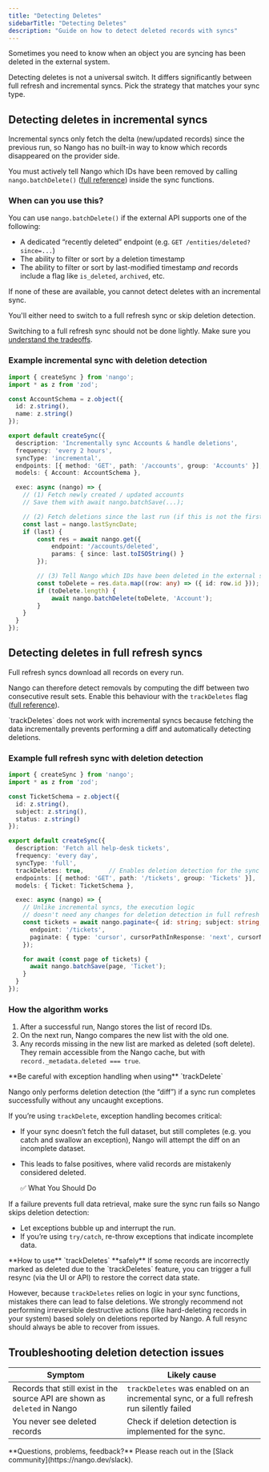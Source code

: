 ```yaml
---
title: "Detecting Deletes"
sidebarTitle: "Detecting Deletes"
description: "Guide on how to detect deleted records with syncs"
---
```


Sometimes you need to know when an object you are syncing has been deleted in the external system.

Detecting deletes is not a universal switch.
It differs significantly between full refresh and incremental syncs. Pick the strategy that matches your sync type.

## Detecting deletes in incremental syncs

Incremental syncs only fetch the delta (new/updated records) since the previous run, so Nango has no built-in way to know which records disappeared on the provider side.

You must actively tell Nango which IDs have been removed by calling `nango.batchDelete()` ([full reference](/reference/functions#delete-records)) inside the sync functions.

### When can you use this?

You can use `nango.batchDelete()` if the external API supports one of the following:

- A dedicated “recently deleted” endpoint (e.g. `GET /entities/deleted?since=...`)
- The ability to filter or sort by a deletion timestamp
- The ability to filter or sort by last-modified timestamp _and_ records include a flag like `is_deleted`, `archived`, etc.

If none of these are available, you cannot detect deletes with an incremental sync.

You'll either need to switch to a full refresh sync or skip deletion detection.

Switching to a full refresh sync should not be done lightly. Make sure you [understand the tradeoffs](/implementation-guides/syncs/large-datasets).

### Example incremental sync with deletion detection

```ts
import { createSync } from 'nango';
import * as z from 'zod';

const AccountSchema = z.object({
  id: z.string(),
  name: z.string()
});

export default createSync({
  description: 'Incrementally sync Accounts & handle deletions',
  frequency: 'every 2 hours',
  syncType: 'incremental',
  endpoints: [{ method: 'GET', path: '/accounts', group: 'Accounts' }],
  models: { Account: AccountSchema },

  exec: async (nango) => {
    // (1) Fetch newly created / updated accounts
    // Save them with await nango.batchSave(...);

    // (2) Fetch deletions since the last run (if this is not the first run)
    const last = nango.lastSyncDate;
    if (last) {
        const res = await nango.get({
            endpoint: '/accounts/deleted',
            params: { since: last.toISOString() }
        });

        // (3) Tell Nango which IDs have been deleted in the external system
        const toDelete = res.data.map((row: any) => ({ id: row.id }));
        if (toDelete.length) {
            await nango.batchDelete(toDelete, 'Account');
        }
    }
  }
});
```

## Detecting deletes in full refresh syncs

Full refresh syncs download all records on every run.

Nango can therefore detect removals by computing the diff between two consecutive result sets. Enable this behaviour with the `trackDeletes` flag ([full reference](/reference/integration-configuration#param-track-deletes)).

<Note>
  `trackDeletes` does not work with incremental syncs because fetching the data incrementally prevents performing a diff and automatically detecting deletions.
</Note>

### Example full refresh sync with deletion detection

```ts
import { createSync } from 'nango';
import * as z from 'zod';

const TicketSchema = z.object({
  id: z.string(),
  subject: z.string(),
  status: z.string()
});

export default createSync({
  description: 'Fetch all help-desk tickets',
  frequency: 'every day',
  syncType: 'full',
  trackDeletes: true,       // Enables deletion detection for the sync
  endpoints: [{ method: 'GET', path: '/tickets', group: 'Tickets' }],
  models: { Ticket: TicketSchema },

  exec: async (nango) => {
    // Unlike incremental syncs, the execution logic
    // doesn't need any changes for deletion detection in full refresh syncs
    const tickets = await nango.paginate<{ id: string; subject: string; status: string }>({
      endpoint: '/tickets',
      paginate: { type: 'cursor', cursorPathInResponse: 'next', cursorNameInRequest: 'cursor', responsePath: 'tickets' }
    });

    for await (const page of tickets) {
      await nango.batchSave(page, 'Ticket');
    }
  }
});
```

### How the algorithm works

1. After a successful run, Nango stores the list of record IDs.
2. On the next run, Nango compares the new list with the old one.
3. Any records missing in the new list are marked as deleted (soft delete). They remain accessible from the Nango cache, but with `record._metadata.deleted === true`.

<Warning>
**Be careful with exception handling when using** `trackDelete`

Nango only performs deletion detection (the “diff”) if a sync run completes successfully without any uncaught exceptions.

If you’re using `trackDelete`, exception handling becomes critical:
- If your sync doesn’t fetch the full dataset, but still completes (e.g. you catch and swallow an exception), Nango will attempt the diff on an incomplete dataset.
- This leads to false positives, where valid records are mistakenly considered deleted.

  ✅ What You Should Do

If a failure prevents full data retrieval, make sure the sync run fails so Nango skips deletion detection:
- Let exceptions bubble up and interrupt the run.
- If you’re using `try/catch`, re-throw exceptions that indicate incomplete data.
</Warning>
<Warning>
**How to use** `trackDeletes` **safely**
If some records are incorrectly marked as deleted due to the `trackDeletes` feature, you can trigger a full resync (via the UI or API) to restore the correct data state.

However, because `trackDeletes` relies on logic in your sync functions, mistakes there can lead to false deletions. We strongly recommend not performing irreversible destructive actions (like hard-deleting records in your system) based solely on deletions reported by Nango. A full resync should always be able to recover from issues.
</Warning>

## Troubleshooting deletion detection issues

| Symptom                                                                    | Likely cause                                                                             |
| -------------------------------------------------------------------------- | ---------------------------------------------------------------------------------------- |
| Records that still exist in the source API are shown as `deleted` in Nango | `trackDeletes` was enabled on an incremental sync, or a full refresh run silently failed |
| You never see deleted records                                              | Check if deletion detection is implemented for the sync.                                 |

<Tip>
  **Questions, problems, feedback?** Please reach out in the [Slack community](https://nango.dev/slack).
</Tip>